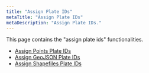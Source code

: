 ```yaml
---
title: "Assign Plate IDs"
metaTitle: "Assign Plate IDs"
metaDescription: "Assign Plate IDs."
---
```


This page contains the "assign plate ids" functionalities. 

- [Assign Points Plate IDs](/assign-plate-ids/points)
- [Assign GeoJSON Plate IDs](/assign-plate-ids/geojson)
- [Assign Shapefiles Plate IDs](/assign-plate-ids/shp-files)
